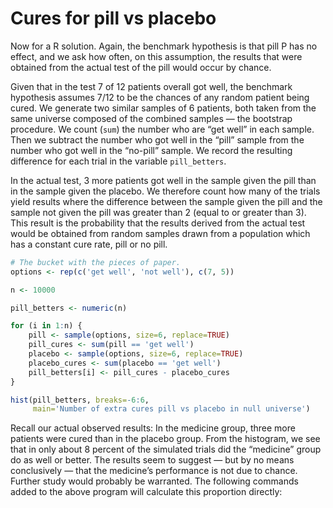 # Cures for pill vs placebo


Now for a R solution. Again, the benchmark hypothesis is that pill P has
no effect, and we ask how often, on this assumption, the results that
were obtained from the actual test of the pill would occur by chance.

Given that in the test 7 of 12 patients overall got well, the benchmark
hypothesis assumes 7/12 to be the chances of any random patient being
cured. We generate two similar samples of 6 patients, both taken from
the same universe composed of the combined samples — the bootstrap
procedure. We count (`sum`) the number who are “get well” in each
sample. Then we subtract the number who got well in the “pill” sample
from the number who got well in the “no-pill” sample. We record the
resulting difference for each trial in the variable `pill_betters`.

In the actual test, 3 more patients got well in the sample given the
pill than in the sample given the placebo. We therefore count how many
of the trials yield results where the difference between the sample
given the pill and the sample not given the pill was greater than 2
(equal to or greater than 3). This result is the probability that the
results derived from the actual test would be obtained from random
samples drawn from a population which has a constant cure rate, pill or
no pill.

```r
# The bucket with the pieces of paper.
options <- rep(c('get well', 'not well'), c(7, 5))

n <- 10000

pill_betters <- numeric(n)

for (i in 1:n) {
    pill <- sample(options, size=6, replace=TRUE)
    pill_cures <- sum(pill == 'get well')
    placebo <- sample(options, size=6, replace=TRUE)
    placebo_cures <- sum(placebo == 'get well')
    pill_betters[i] <- pill_cures - placebo_cures
}

hist(pill_betters, breaks=-6:6,
     main='Number of extra cures pill vs placebo in null universe')
```

Recall our actual observed results: In the medicine group, three more
patients were cured than in the placebo group. From the histogram, we
see that in only about 8 percent of the simulated trials did the
“medicine” group do as well or better. The results seem to suggest — but
by no means conclusively — that the medicine’s performance is not due to
chance. Further study would probably be warranted. The following
commands added to the above program will calculate this proportion
directly:
